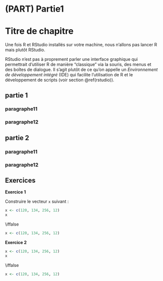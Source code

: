 # (PART) Partie1 {-}

# Titre de chapitre

Une fois R et RStudio installés sur votre machine, nous n'allons pas lancer R mais plutôt RStudio.

RStudio n'est pas à proprement parler une interface graphique qui permettrait d'utiliser R de manière "classique" via la souris, des menus et des boîtes de dialogue. Il s'agit plutôt de ce qu'on appelle un *Environnement de développement intégré* (IDE) qui facilite l'utilisation de R et le développement de scripts (voir section \@ref(rstudio)).

## partie 1

### paragraphe11

### paragraphe12

## partie 2

### paragraphe11

### paragraphe12




## Exercices

**Exercice 1**

Construire le vecteur `x` suivant :

```{r echo=FALSE}
x <- c(120, 134, 256, 12)
x
```

\iffalse
<div class="solution-exo">
```{r eval=FALSE}
x <- c(120, 134, 256, 12)
```
</div>
\fi

**Exercice 2**

```{r echo=FALSE}
x <- c(120, 134, 256, 12)
x
```

\iffalse
<div class="solution-exo">
```{r eval=FALSE}
x <- c(120, 134, 256, 12)
```
</div>
\fi
